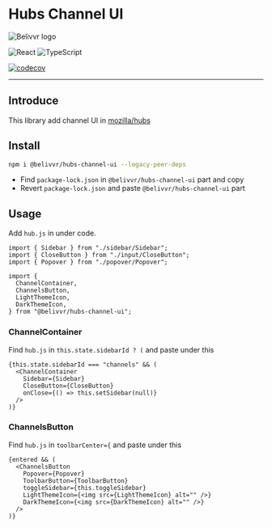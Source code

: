 
<Meta
  title="README"
/>

# Hubs Channel UI

![Belivvr logo](https://avatars.githubusercontent.com/u/40684200?s=200&v=4)

![React](https://img.shields.io/badge/React-20232A?style=for-the-badge&logo=react&logoColor=61DAFB)
![TypeScript](https://img.shields.io/badge/TypeScript-007ACC?style=for-the-badge&logo=typescript&logoColor=white)

[![codecov](https://codecov.io/gh/belivvr/hubs-channel-ui/branch/main/graph/badge.svg?token=YPOW3WC158)](https://codecov.io/gh/belivvr/hubs-channel-ui)

---

## Introduce

This library add channel UI in [mozilla/hubs](https://github.com/mozilla/hubs)  

## Install

```bash
npm i @belivvr/hubs-channel-ui --legacy-peer-deps
```

- Find `package-lock.json` in `@belivvr/hubs-channel-ui` part and copy
- Revert `package-lock.json` and paste `@belivvr/hubs-channel-ui` part

## Usage

Add `hub.js` in under code.

```tsx
import { Sidebar } from "./sidebar/Sidebar";
import { CloseButton } from "./input/CloseButton";
import { Popover } from "./popover/Popover";

import {
  ChannelContainer,
  ChannelsButton,
  LightThemeIcon,
  DarkThemeIcon,
} from "@belivvr/hubs-channel-ui";
```

### ChannelContainer

Find `hub.js` in `this.state.sidebarId ? (` and paste under this

```tsx
{this.state.sidebarId === "channels" && (
  <ChannelContainer
    Sidebar={Sidebar}
    CloseButton={CloseButton}
    onClose={() => this.setSidebar(null)}
  />
)}
```

### ChannelsButton

Find `hub.js` in `toolbarCenter={` and paste under this

```tsx
{entered && (
  <ChannelsButton
    Popover={Popover}
    ToolbarButton={ToolbarButton}
    toggleSidebar={this.toggleSidebar}
    LightThemeIcon={<img src={LightThemeIcon} alt="" />}
    DarkThemeIcon={<img src={DarkThemeIcon} alt="" />}
  />
)}
```
